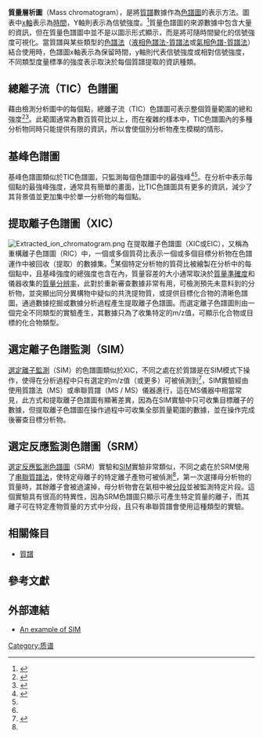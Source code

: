 {{copyedit|time=2014-06-21T20:22:35+00:00}}
{{roughtranslation|time=2014-06-21T20:22:35+00:00}}
'''質量層析圖'''（Mass chromatogram），是將[[質譜|質譜]]數據作為[[色譜圖|色譜圖]]的表示方法。圖表中[[x軸|x軸]]表示為[[時間|時間]]，Y軸則表示為信號強度。<ref name=Hites1970>{{Cite journal | last = Hites | first =  Ronald A. | last2 = Biemann | first2 = Klaus | author2-link =Klaus Biemann| year = 1970 | title = Computer evaluation of continuously scanned mass spectra of gas chromatographic effluents | journal = Analytical Chemistry | volume = 42 | issue = 8 | pages = 855 | doi = 10.1021/ac60290a009 | postscript = <!--None--> }}</ref>質量色譜圖的來源數據中包含大量的資訊，但在質量色譜圖中並不是以圖示形式顯示，而是將可隨時間變化的信號強度可視化。當質譜與某些類型的[[色譜法|色譜法]]（[[液相色譜法-質譜法|液相色譜法-質譜法]]或[[氣相色譜-質譜法|氣相色譜-質譜法]]）結合使用時，色譜圖x軸表示為保留時間，y軸則代表信號強度或相對信號強度，不同類型度量標準的強度表示取決於每個質譜提取的資訊種類。

==總離子流（TIC）色譜圖==
藉由檢測分析圖中的每個點，總離子流（TIC）色譜圖可表示整個質量範圍的總和強度<ref>{{GoldBookRef|title=total ion current|file=T06410}}</ref><ref name="MurrayBoyd2013">{{cite journal|last1=Murray|first1=Kermit K.|last2=Boyd|first2=Robert K.|last3=Eberlin|first3=Marcos N.|last4=Langley|first4=G. John|last5=Li|first5=Liang|last6=Naito|first6=Yasuhide|title=Definitions of terms relating to mass spectrometry (IUPAC Recommendations 2013)|journal=Pure and Applied Chemistry|year=2013|pages=1|issn=0033-4545|doi=10.1351/PAC-REC-06-04-06}}</ref>。此範圍通常為數百質荷比以上，而在複雜的樣本中，TIC色譜圖內的多種分析物同時只能提供有限的資訊，所以會使個別分析物產生模糊的情形。

==基峰色譜圖==
基峰色譜圖類似於TIC色譜圖，只監測每個色譜圖中的最強峰<ref>{{GoldBookRef|title=base peak|file=B00608}}</ref><ref name="MurrayBoyd2013" />。在分析中表示每個點的最強峰強度，通常具有簡單的畫面，比TIC色譜圖具有更多的資訊，減少了其背景值並更加集中於單一分析物的每個點。

==提取離子色譜圖（XIC）==
[[Image:Extracted_ion_chromatogram.png|thumb]]
在提取離子色譜圖（XIC或EIC），又稱為重構離子色譜圖（RIC）中，一個或多個質荷比表示一個或多個目標分析物在色譜運作中被回收（提取）的數據集。<ref name="MurrayBoyd2013" />某個特定分析物的質荷比被繪製在分析中的每個點中，且基峰強度的總強度也含在內，質量容差的大小通常取決於[[質量準確度|質量準確度]]和儀器收集的[[質量分辨率|質量分辨率]]，此對於重新審查數據非常有用，可檢測預先未意料到的分析物，並突顯出同分異構物中疑似的共洗提物質，或提供目標化合物的清晰色譜圖，通過數據挖掘或數據分析過程產生提取離子色譜圖。而選定離子色譜圖則由一個完全不同類型的實驗產生，其數據只為了收集特定的m/z值，可顯示化合物或目標的化合物類型。

==選定離子色譜監測（SIM）==
[[選定離子監測|選定離子監測]]（SIM）的色譜圖類似於XIC，不同之處在於質譜是在SIM模式下操作，使得在分析過程中只有選定的m/z值（或更多）可被偵測到<ref>{{GoldBookRef|title=selected ion monitoring|file=S05547}}</ref>，SIM實驗經由使用質譜法（MS）或串聯質譜（MS / MS）儀器進行，這在MS儀器中相當常見，此方式和提取離子色譜圖有顯著差異，因為在SIM實驗中只可收集目標離子的數據，但提取離子色譜圖在操作過程中可收集全部質量範圍的數據，並在操作完成後審查目標分析物。

==選定反應監測色譜圖（SRM）==
[[選定反應監測色譜圖|選定反應監測色譜圖]]（SRM）實驗和[[SIM|SIM]]實驗非常類似，不同之處在於SRM使用了[[串聯質譜法|串聯質譜法]]，使特定母離子的特定離子產物可被偵測<ref name="MurrayBoyd2013" />，第一次選擇母分析物的質量時，其餘離子會被過濾掉，母分析物會在氣相中被[[分段|分段]]並被監測特定片段。這個實驗具有很高的特異性，因為SRM色譜圖只顯示可產生特定質量的離子，而其離子可在特定產物質量的方式中分段，且只有串聯質譜會使用這種類型的實驗。

==相關條目==
*[[質譜|質譜]]

==參考文獻==
{{Reflist}}

==外部連結==
* [http://www.pubmedcentral.gov/articlerender.fcgi?artid=1082896 An example of SIM]{{dead link|date=十月 2017 |bot=InternetArchiveBot }}

{{DEFAULTSORT:Mass Chromatogram}}
[[Category:质谱|Category:质谱]]